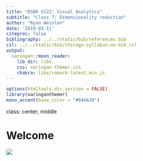 ```yaml
---
title: "DSBA 5122: Visual Analytics"
subtitle: "Class 7: Dimensionality reduction"  
author: "Ryan Wesslen"
date: '2019-03-11'
citeproc: false
bibliography: ../../static/bib/references.bib
csl: ../../static/bib/chicago-syllabus-no-bib.csl
output:
  xaringan::moon_reader:
    lib_dir: libs
    css: xaringan-themer.css
    chakra: libs/remark-latest.min.js
---
```


```r
options(htmltools.dir.version = FALSE)
library(xaringanthemer)
mono_accent(base_color = "#046A38")
```

class: center, middle

# Welcome

![](../../static/images/slides/01-class/welcome.gif)
